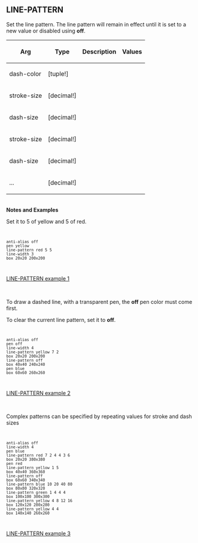 == LINE-PATTERN== 

Set the line pattern. The line pattern will remain in effect until it is set to a new value or disabled using '''off'''.

{| cellspacing="1" cellpadding="4" border="0" style="background: black; color: black"
! bgcolor="silver" | Arg 
! bgcolor="silver" | Type 
! bgcolor="silver" | Description
! bgcolor="silver" | Values
|- 
| bgcolor="white" | dash-color
| bgcolor="white" | [tuple!]
| bgcolor="white" | 
| bgcolor="white" | 
|- 
| bgcolor="white" | stroke-size
| bgcolor="white" | [decimal!]
| bgcolor="white" | 
| bgcolor="white" | 
|- 
| bgcolor="white" | dash-size
| bgcolor="white" | [decimal!]
| bgcolor="white" | 
| bgcolor="white" | 
|- 
| bgcolor="white" | stroke-size
| bgcolor="white" | [decimal!]
| bgcolor="white" | 
| bgcolor="white" | 
|- 
| bgcolor="white" | dash-size
| bgcolor="white" | [decimal!]
| bgcolor="white" | 
| bgcolor="white" | 
|- 
| bgcolor="white" | ...
| bgcolor="white" | [decimal!]
| bgcolor="white" | 
| bgcolor="white" | 
|}
<br>'''Notes and Examples'''
<p>Set it to 5 of yellow and 5 of red.</p>
<code><pre>
anti-alias off
pen yellow
line-pattern red 5 5
line-width 3
box 20x20 200x200
</pre></code>
[[image:LINE-PATTERN-1.png|LINE-PATTERN example 1]]

<br>
<p>To draw a dashed line, with a transparent pen, the '''off''' pen color must come first.</p>
<p>To clear the current line pattern, set it to '''off'''.</p>
<code><pre>
anti-alias off
pen off
line-width 4
line-pattern yellow 7 2
box 20x20 200x200
line-pattern off
box 40x40 240x240
pen blue
box 60x60 260x260
</pre></code>
[[image:LINE-PATTERN-2.png|LINE-PATTERN example 2]]

<br>
<p>Complex patterns can be specified by repeating values for stroke
and dash sizes</p>
<code><pre>
anti-alias off
line-width 4
pen blue
line-pattern red 7 2 4 4 3 6
box 20x20 380x380
pen red
line-pattern yellow 1 5
box 40x40 360x360
line-pattern off
box 60x60 340x340
line-pattern blue 10 20 40 80
box 80x80 320x320
line-pattern green 1 4 4 4
box 100x100 300x300
line-pattern yellow 4 8 12 16
box 120x120 280x280
line-pattern yellow 4 4
box 140x140 260x260
</pre></code>
[[image:LINE-PATTERN-3.png|LINE-PATTERN example 3]]

<br>